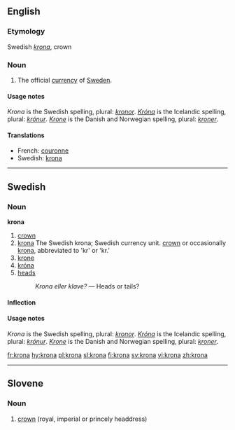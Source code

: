 ==English==

===Etymology===
Swedish ''[[krona#Swedish|krona]]'', crown

===Noun===
{{en-noun|kron|or}}

# The official [[currency]] of [[Sweden]].

====Usage notes====
''Krona'' is the Swedish spelling, plural: ''[[kronor]]''.  ''[[Króna]]'' is the Icelandic spelling, plural: ''[[krónur]]''.  ''[[Krone]]'' is the Danish and Norwegian spelling, plural: ''[[kroner]]''.

====Translations====
*French: [[couronne]] {{f}}
*Swedish: [[krona#Swedish|krona]] {{c}}

----

==Swedish==

===Noun===
'''krona'''

# [[crown]]
# [[krona#Engilish|krona]] The Swedish krona; Swedish currency unit. [[crown]] or occasionally [[krona#English|krona]], abbreviated to 'kr' or 'kr.'
# [[krone]] {{italbrac|Danish and Norwegian currencies}}
# [[króna]] {{italbrac|currencies}}
# [[heads]] {{italbrac|of a coin}}
#: ''Krona eller klave?'' &mdash; Heads or tails?

====Inflection====
{{sv-noun|gender=Common|krona|kronan|kronor|kronorna|kronas|kronans|kronors|kronornas}}

====Usage notes====
''Krona'' is the Swedish spelling, plural: ''[[kronor]]''.  ''[[Króna]]'' is the Icelandic spelling, plural: ''[[krónur]]''.  ''[[Krone]]'' is the Danish and Norwegian spelling, plural: ''[[kroner]]''.

[[fr:krona]]
[[hy:krona]]
[[pl:krona]]
[[sl:krona]]
[[fi:krona]]
[[sv:krona]]
[[vi:krona]]
[[zh:krona]]

----
{{rfc-auto|sort languages}}
==Slovene==

===Noun===
{{infl|sl|noun|g=f}}

# [[crown]] (royal, imperial or princely headdress)

{{tbot entry|Slovene|crown|2008|April|sl}}